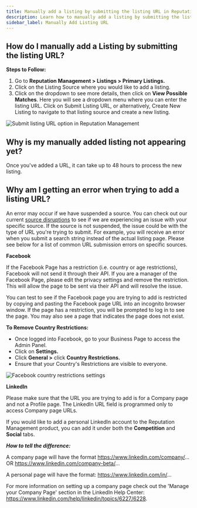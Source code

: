 ```yaml
---
title: Manually add a listing by submitting the listing URL in Reputation Management
description: Learn how to manually add a listing by submitting the listing URL in Reputation Management, and troubleshoot common issues.
sidebar_label: Manually Add Listing URL
---
```


## How do I manually add a Listing by submitting the listing URL?

**Steps to Follow:**

1. Go to **Reputation Management > Listings > Primary Listings.**
2. Click on the Listing Source where you would like to add a listing.
3. Click on the dropdown to see more details, then click on **View Possible Matches**. Here you will see a dropdown menu where you can enter the listing URL. Click on Submit Listing URL, or alternatively, Create New Listing to navigate to that listing source and create a new listing.

![Submit listing URL option in Reputation Management](./img/submit-listing-url.jpg)

## Why is my manually added listing not appearing yet?

Once you've added a URL, it can take up to 48 hours to process the new listing.

## Why am I getting an error when trying to add a listing URL?

An error may occur if we have suspended a source. You can check out our current [source disruptions](/vendasta-products/announcements/disruption-notices) to see if we are experiencing an issue with your specific source. If the source is not suspended, the issue could be with the type of URL you're trying to submit. For example, you will receive an error when you submit a search string instead of the actual listing page. Please see below for a list of common URL submission errors on specific sources.

**Facebook**

If the Facebook Page has a restriction (i.e. country or age restrictions), Facebook will not send it through their API. If you are a manager of the Facebook Page, please edit the privacy settings and remove the restriction. This will allow the page to be sent via their API and will resolve the issue.

You can test to see if the Facebook page you are trying to add is restricted by copying and pasting the Facebook page URL into an incognito browser window. If the page has a restriction, you will be prompted to log in to see the page. You may also see a page that indicates the page does not exist.

**To Remove Country Restrictions:**

- Once logged into Facebook, go to your Business Page to access the Admin Panel.
- Click on **Settings.**
- Click **General >** click **Country Restrictions.**
- Ensure that your Country's Restrictions are visible to everyone.

![Facebook country restrictions settings](./img/facebook-country-restrictions.jpg)

**LinkedIn**

Please make sure that the URL you are trying to add is for a Company page and not a Profile page. The LinkedIn URL field is programmed only to access Company page URLs.

If you would like to add a personal LinkedIn account to the Reputation Management product, you can add it under both the **Competition** and **Social** tabs.

***How to tell the difference:***

A company page will have the format https://www.linkedin.com/company/... OR https://www.linkedin.com/company-beta/...

A personal page will have the format: https://www.linkedin.com/in/...

For more information on setting up a company page check out the 'Manage your Company Page' section in the LinkedIn Help Center: https://www.linkedin.com/help/linkedin/topics/6227/6228.